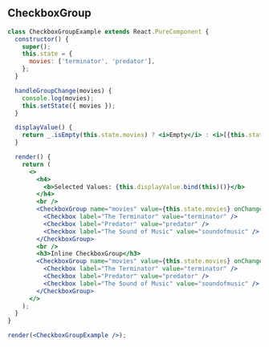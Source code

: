 
## CheckboxGroup

```jsx live=true
class CheckboxGroupExample extends React.PureComponent {
  constructor() {
    super();
    this.state = {
      movies: ['terminator', 'predator'],
    };
  }

  handleGroupChange(movies) {
    console.log(movies);
    this.setState({ movies });
  }

  displayValue() {
    return _.isEmpty(this.state.movies) ? <i>Empty</i> : <i>[{this.state.movies.join(' ')}]</i>;
  }

  render() {
    return (
      <>
        <h4>
          <b>Selected Values: {this.displayValue.bind(this)()}</b>
        </h4>
        <br />
        <CheckboxGroup name="movies" value={this.state.movies} onChange={this.handleGroupChange.bind(this)}>
          <Checkbox label="The Terminator" value="terminator" />
          <Checkbox label="Predator" value="predator" />
          <Checkbox label="The Sound of Music" value="soundofmusic" />
        </CheckboxGroup>
        <br />
        <h3>Inline CheckboxGroup</h3>
        <CheckboxGroup name="movies" value={this.state.movies} onChange={this.handleGroupChange.bind(this)} inline>
          <Checkbox label="The Terminator" value="terminator" />
          <Checkbox label="Predator" value="predator" />
          <Checkbox label="The Sound of Music" value="soundofmusic" />
        </CheckboxGroup>
      </>
    );
  }
}

render(<CheckboxGroupExample />);
```

<Props componentName="CheckboxGroup" />
